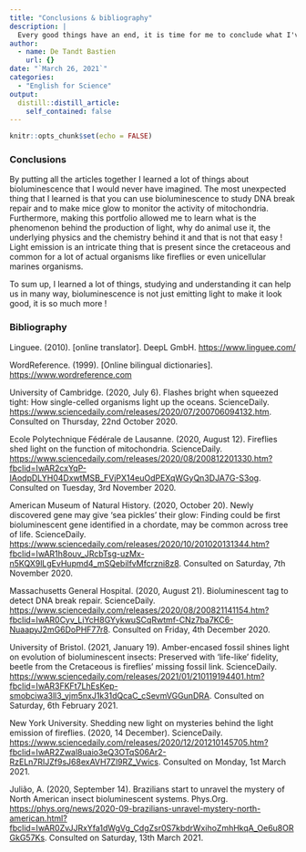 ```yaml
---
title: "Conclusions & bibliography"
description: |
  Every good things have an end, it is time for me to conclude what I've learned while doing this blog and to put all my sources that helped me.
author:
  - name: De Tandt Bastien
    url: {}
date: "`March 26, 2021`"
categories:
  - "English for Science"
output:
  distill::distill_article:
    self_contained: false
---
```


```r
knitr::opts_chunk$set(echo = FALSE)
```

### Conclusions

By putting all the articles together I learned a lot of things about bioluminescence that I would never have imagined. The most unexpected thing that I learned is that you can use bioluminescence to study DNA break repair and to make mice glow to monitor the activity of mitochondria. Furthermore, making this portfolio allowed me to learn what is the phenomenon behind the production of light, why do animal use it, the underlying physics and the chemistry behind it and that is not that easy ! Light emission is an intricate thing that is present since the cretaceous and common for a lot of actual organisms like fireflies or even unicellular marines organisms.


To sum up, I learned a lot of things, studying and understanding it can help us in many way, bioluminescence is not just emitting light to make it look good, it is so much more !

### Bibliography

Linguee. (2010). [online translator]. DeepL GmbH. [https://www.linguee.com/](https://www.linguee.com/)


WordReference. (1999). [Online bilingual dictionaries]. [https://www.wordreference.com](https://www.wordreference.com/)


University of Cambridge. (2020, July 6). Flashes bright when squeezed tight: How single-celled organisms light up the oceans. ScienceDaily. [https://www.sciencedaily.com/releases/2020/07/200706094132.htm](https://www.sciencedaily.com/releases/2020/07/200706094132.htm). Consulted on Thursday, 22nd October 2020.


Ecole Polytechnique Fédérale de Lausanne. (2020, August 12). Fireflies shed light on the function of mitochondria. ScienceDaily. [https://www.sciencedaily.com/releases/2020/08/200812201330.htm?fbclid=IwAR2cxYqP-IAodpDLYH04DxwtMSB_FVjPX14euOdPEXqWGyQn3DJA7G-S3og](https://www.sciencedaily.com/releases/2020/08/200812201330.htm?fbclid=IwAR2cxYqP-IAodpDLYH04DxwtMSB_FVjPX14euOdPEXqWGyQn3DJA7G-S3og). Consulted on Tuesday, 3rd November 2020.


American Museum of Natural History. (2020, October 20). Newly discovered gene may give 'sea pickles' their glow: Finding could be first bioluminescent gene identified in a chordate, may be common across tree of life. ScienceDaily. [https://www.sciencedaily.com/releases/2020/10/201020131344.htm?fbclid=IwAR1h8ouv_JRcbTsg-uzMx-n5KQX9lLgEvHupmd4_mSQebilfvMfcrzni8z8](https://www.sciencedaily.com/releases/2020/10/201020131344.htm?fbclid=IwAR1h8ouv_JRcbTsg-uzMx-n5KQX9lLgEvHupmd4_mSQebilfvMfcrzni8z8). Consulted on Saturday, 7th November 2020.


Massachusetts General Hospital. (2020, August 21). Bioluminescent tag to detect DNA break repair. ScienceDaily. [https://www.sciencedaily.com/releases/2020/08/200821141154.htm?fbclid=IwAR0Cyv_LiYcH8GYykwuSCqRwtmf-CNz7ba7KC6-NuaapyJ2mG6DoPHF77r8](https://www.sciencedaily.com/releases/2020/08/200821141154.htm?fbclid=IwAR0Cyv_LiYcH8GYykwuSCqRwtmf-CNz7ba7KC6-NuaapyJ2mG6DoPHF77r8). Consulted on Friday, 4th December 2020.


University of Bristol. (2021, January 19). Amber-encased fossil shines light on evolution of bioluminescent insects: Preserved with 'life-like' fidelity, beetle from the Cretaceous is fireflies' missing fossil link. ScienceDaily. [https://www.sciencedaily.com/releases/2021/01/210119194401.htm?fbclid=IwAR3FKFt7LhEsKep-smobciwa3ll3_yjm5nxJ1k31dQcaC_cSevmVGGunDRA](https://www.sciencedaily.com/releases/2021/01/210119194401.htm?fbclid=IwAR3FKFt7LhEsKep-smobciwa3ll3_yjm5nxJ1k31dQcaC_cSevmVGGunDRA). Consulted on Saturday, 6th February 2021.


New York University. Shedding new light on mysteries behind the light emission of fireflies. (2020, 14 December). ScienceDaily. [https://www.sciencedaily.com/releases/2020/12/201210145705.htm?fbclid=IwAR2Zwal8uaio3eQ3OTqS06Ar2-RzELn7RIJZf9sJ68exAVH7Zl9RZ_Vwics](https://www.sciencedaily.com/releases/2020/12/201210145705.htm?fbclid=IwAR2Zwal8uaio3eQ3OTqS06Ar2-RzELn7RIJZf9sJ68exAVH7Zl9RZ_Vwics). Consulted on Monday, 1st March 2021.


Julião, A. (2020, September 14). Brazilians start to unravel the mystery of North American insect bioluminescent systems. Phys.Org. [https://phys.org/news/2020-09-brazilians-unravel-mystery-north-american.html?fbclid=IwAR0ZvJJRxYfa1dWgVg_CdgZsr0S7kbdrWxihoZmhHkqA_Oe6u8ORGkG57Ks](https://phys.org/news/2020-09-brazilians-unravel-mystery-north-american.html?fbclid=IwAR0ZvJJRxYfa1dWgVg_CdgZsr0S7kbdrWxihoZmhHkqA_Oe6u8ORGkG57Ks). Consulted on Saturday, 13th March 2021.
